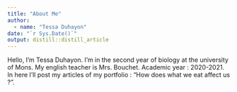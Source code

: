 ```yaml
---
title: "About Me"
author:
  - name: "Tessa Duhayon" 
date: "`r Sys.Date()`"
output: distill::distill_article
---
```


Hello, I'm Tessa Duhayon. I'm in the second year of biology at the university of Mons. My english teacher is Mrs. Bouchet. Academic year : 2020-2021. In here I'll post my articles of my portfolio : "How does what we eat affect us ?".


